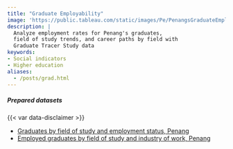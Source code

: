 ```yaml
---
title: "Graduate Employability"
image: 'https://public.tableau.com/static/images/Pe/PenangsGraduateEmployability/Graduatedistribution/1.png'
description: |
  Analyze employment rates for Penang's graduates,
  field of study trends, and career paths by field with
  Graduate Tracer Study data
keywords: 
- Social indicators
- Higher education
aliases:
  - /posts/grad.html
---
```


::: {.dashboard}
```{=html}
<script type='module' src='https://public.tableau.com/javascripts/api/tableau.embedding.3.latest.min.js'></script>
<tableau-viz id='tableau-viz' 
    src='https://public.tableau.com/views/PenangsGraduateEmployability/Graduatedistribution' 
    width='1000' height='850' toolbar='bottom' >
  <custom-parameter name=":showShareOptions" value="false"></custom-parameter>
</tableau-viz>
```
:::

::: {.callout-important icon="false" collapse="true" title="Download data"}
##### Prepared datasets
{{< var data-disclaimer >}}

- [Graduates by field of study and employment status, Penang](https://docs.google.com/spreadsheets/d/e/2PACX-1vSvExrW-3EjV_A1Poc8OsfhOXEDPi7t6dDcpTSU0L5N9YXoVuLW1sQdWFs0mQmFVLviORPSUIG0Cmb-/pub?gid=0&single=true&output=csv)
- [Employed graduates by field of study and industry of work, Penang](https://docs.google.com/spreadsheets/d/e/2PACX-1vSvExrW-3EjV_A1Poc8OsfhOXEDPi7t6dDcpTSU0L5N9YXoVuLW1sQdWFs0mQmFVLviORPSUIG0Cmb-/pub?gid=1853330143&single=true&output=csv)
:::
